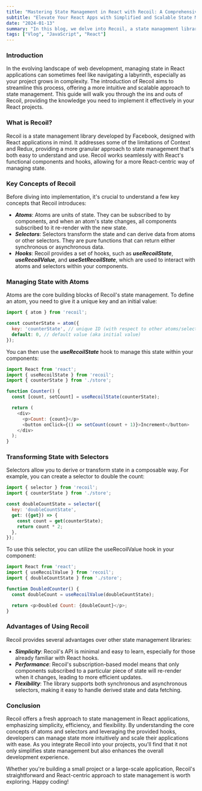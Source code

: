 ```yaml
---
title: "Mastering State Management in React with Recoil: A Comprehensive Guide"
subtitle: "Elevate Your React Apps with Simplified and Scalable State Management Using Recoil"
date: "2024-01-13"
summary: "In this blog, we delve into Recoil, a state management library specifically designed for React applications. Discover how Recoil simplifies state management, enables efficient data flow, and scales seamlessly with your React projects. Through practical examples and real-world scenarios, learn how to integrate Recoil into your React apps for improved state management and enhanced development experience."
tags: ["Vlog", "JavaScript", "React"]
---
```


### Introduction

In the evolving landscape of web development, managing state in React applications can sometimes feel like navigating a labyrinth, especially as your project grows in complexity. The introduction of Recoil aims to streamline this process, offering a more intuitive and scalable approach to state management. This guide will walk you through the ins and outs of Recoil, providing the knowledge you need to implement it effectively in your React projects.

### What is Recoil?

Recoil is a state management library developed by Facebook, designed with React applications in mind. It addresses some of the limitations of Context and Redux, providing a more granular approach to state management that's both easy to understand and use. Recoil works seamlessly with React's functional components and hooks, allowing for a more React-centric way of managing state.

### Key Concepts of Recoil

Before diving into implementation, it's crucial to understand a few key concepts that Recoil introduces:

* ***Atoms***: Atoms are units of state. They can be subscribed to by components, and when an atom's state changes, all components subscribed to it re-render with the new state.
* ***Selectors***: Selectors transform the state and can derive data from atoms or other selectors. They are pure functions that can return either synchronous or asynchronous data.
* ***Hooks***: Recoil provides a set of hooks, such as ***useRecoilState***, ***useRecoilValue***, and ***useSetRecoilState***, which are used to interact with atoms and selectors within your components.

### Managing State with Atoms

Atoms are the core building blocks of Recoil's state management. To define an atom, you need to give it a unique key and an initial value:

```js
import { atom } from 'recoil';

const counterState = atom({
  key: 'counterState', // unique ID (with respect to other atoms/selectors)
  default: 0, // default value (aka initial value)
});
```

You can then use the ***useRecoilState*** hook to manage this state within your components:

```js
import React from 'react';
import { useRecoilState } from 'recoil';
import { counterState } from './store';

function Counter() {
  const [count, setCount] = useRecoilState(counterState);

  return (
    <div>
      <p>Count: {count}</p>
      <button onClick={() => setCount(count + 1)}>Increment</button>
    </div>
  );
}
```

### Transforming State with Selectors

Selectors allow you to derive or transform state in a composable way. For example, you can create a selector to double the count:

```js
import { selector } from 'recoil';
import { counterState } from './store';

const doubleCountState = selector({
  key: 'doubleCountState',
  get: ({get}) => {
    const count = get(counterState);
    return count * 2;
  },
});
```

To use this selector, you can utilize the useRecoilValue hook in your component:

```js
import React from 'react';
import { useRecoilValue } from 'recoil';
import { doubleCountState } from './store';

function DoubledCounter() {
  const doubleCount = useRecoilValue(doubleCountState);

  return <p>Doubled Count: {doubleCount}</p>;
}
```

### Advantages of Using Recoil
Recoil provides several advantages over other state management libraries:

* ***Simplicity***: Recoil's API is minimal and easy to learn, especially for those already familiar with React hooks.
* ***Performance***: Recoil's subscription-based model means that only components subscribed to a particular piece of state will re-render when it changes, leading to more efficient updates.
* ***Flexibility***: The library supports both synchronous and asynchronous selectors, making it easy to handle derived state and data fetching.

### Conclusion
Recoil offers a fresh approach to state management in React applications, emphasizing simplicity, efficiency, and flexibility. By understanding the core concepts of atoms and selectors and leveraging the provided hooks, developers can manage state more intuitively and scale their applications with ease. As you integrate Recoil into your projects, you'll find that it not only simplifies state management but also enhances the overall development experience.

Whether you're building a small project or a large-scale application, Recoil's straightforward and React-centric approach to state management is worth exploring. Happy coding!




